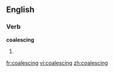 ==English==

===Verb===
'''coalescing'''

# {{present participle of|[[coalesce]]}}

[[fr:coalescing]]
[[vi:coalescing]]
[[zh:coalescing]]